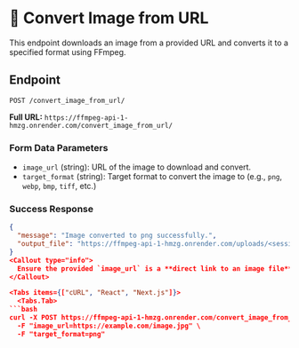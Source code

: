 
# 🔄 Convert Image from URL

This endpoint downloads an image from a provided URL and converts it to a specified format using FFmpeg.

## Endpoint

`POST /convert_image_from_url/`

**Full URL:** `https://ffmpeg-api-1-hmzg.onrender.com/convert_image_from_url/`

### Form Data Parameters

- `image_url` (string): URL of the image to download and convert.
- `target_format` (string): Target format to convert the image to (e.g., `png`, `webp`, `bmp`, `tiff`, etc.)

### Success Response

```json
{
  "message": "Image converted to png successfully.",
  "output_file": "https://ffmpeg-api-1-hmzg.onrender.com/uploads/<session_id>_converted.png"
}
<Callout type="info">
  Ensure the provided `image_url` is a **direct link to an image file** (e.g., `.jpg`, `.png`) and is accessible publicly.
</Callout>

<Tabs items={["cURL", "React", "Next.js"]}>
  <Tabs.Tab>
```bash
curl -X POST https://ffmpeg-api-1-hmzg.onrender.com/convert_image_from_url/ \
  -F "image_url=https://example.com/image.jpg" \
  -F "target_format=png"
